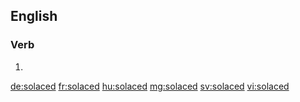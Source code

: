 ==English==

===Verb===
{{head|en}}

# {{en-past of|solace}}

[[de:solaced]]
[[fr:solaced]]
[[hu:solaced]]
[[mg:solaced]]
[[sv:solaced]]
[[vi:solaced]]